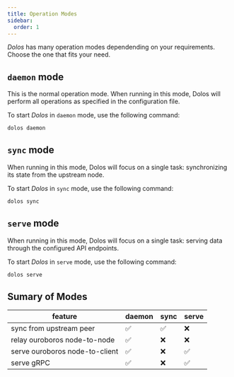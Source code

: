 ```yaml
---
title: Operation Modes
sidebar:
  order: 1
---
```


_Dolos_ has many operation modes dependending on your requirements. Choose the one that fits your need.

## `daemon` mode

This is the normal operation mode. When running in this mode, Dolos will perform all operations as specified in the configuration file.

To start _Dolos_ in `daemon` mode, use the following command:

```sh
dolos daemon
```

## `sync` mode

When running in this mode, Dolos will focus on a single task: synchronizing its state from the upstream node.

To start _Dolos_ in `sync` mode, use the following command:

```sh
dolos sync
```

## `serve` mode

When running in this mode, Dolos will focus on a single task: serving data through the configured API endpoints.

To start _Dolos_ in `serve` mode, use the following command:

```sh
dolos serve
```

## Sumary of Modes

| feature                        | daemon | sync | serve |
| ------------------------------ | ------ | ---- | ----- |
| sync from upstream peer        | ✅      | ✅    | ❌     |
| relay ouroboros node-to-node   | ✅      | ❌    | ❌     |
| serve ouroboros node-to-client | ✅      | ❌    | ✅     |
| serve gRPC                     | ✅      | ❌    | ✅     |